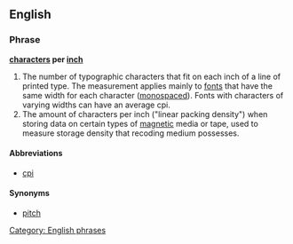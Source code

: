 ==English==

===Phrase===
'''[[characters]] per [[inch]]'''

# The number of typographic characters that fit on each inch of a line of printed type. The measurement applies mainly to [[font]]s that have the same width for each character ([[monospaced]]). Fonts with characters of varying widths can have an average cpi.
# The amount of characters per inch ("linear packing density") when storing data on certain types of [[magnetic]] media or tape, used to measure storage density that recoding medium possesses.

====Abbreviations====
* [[cpi]]

====Synonyms====
* [[pitch]]

[[Category: English phrases]]